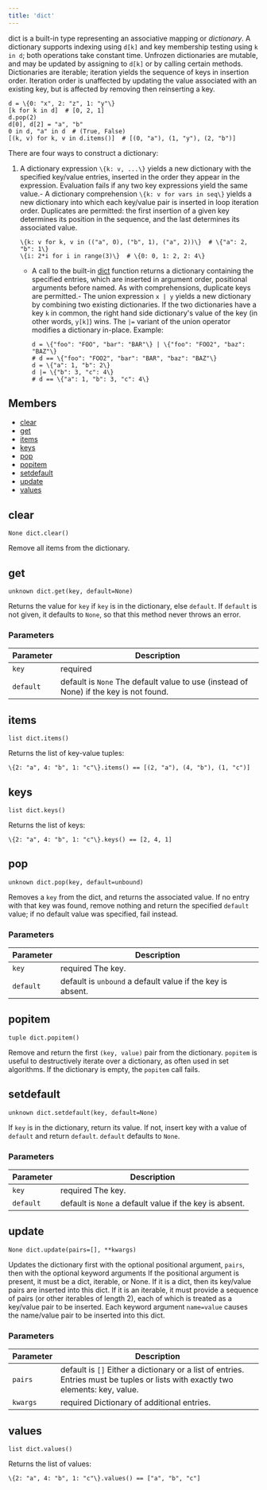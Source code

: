 ```yaml
---
title: 'dict'
---
```



dict is a built-in type representing an associative mapping or *dictionary*. A dictionary supports indexing using `d[k]` and key membership testing using `k in d`; both operations take constant time. Unfrozen dictionaries are mutable, and may be updated by assigning to `d[k]` or by calling certain methods. Dictionaries are iterable; iteration yields the sequence of keys in insertion order. Iteration order is unaffected by updating the value associated with an existing key, but is affected by removing then reinserting a key.

```
d = \{0: "x", 2: "z", 1: "y"\}
[k for k in d]  # [0, 2, 1]
d.pop(2)
d[0], d[2] = "a", "b"
0 in d, "a" in d  # (True, False)
[(k, v) for k, v in d.items()]  # [(0, "a"), (1, "y"), (2, "b")]
```

There are four ways to construct a dictionary:

1. A dictionary expression `\{k: v, ...\}` yields a new dictionary with the specified key/value entries, inserted in the order they appear in the expression. Evaluation fails if any two key expressions yield the same value.- A dictionary comprehension `\{k: v for vars in seq\}` yields a new dictionary into which each key/value pair is inserted in loop iteration order. Duplicates are permitted: the first insertion of a given key determines its position in the sequence, and the last determines its associated value.

     ```
     \{k: v for k, v in (("a", 0), ("b", 1), ("a", 2))\}  # \{"a": 2, "b": 1\}
     \{i: 2*i for i in range(3)\}  # \{0: 0, 1: 2, 2: 4\}
     ```

     - A call to the built-in [dict](../globals/all.html#dict) function returns a dictionary containing the specified entries, which are inserted in argument order, positional arguments before named. As with comprehensions, duplicate keys are permitted.- The union expression `x | y` yields a new dictionary by combining two existing dictionaries. If the two dictionaries have a key `k` in common, the right hand side dictionary's value of the key (in other words, `y[k]`) wins. The `|=` variant of the union operator modifies a dictionary in-place. Example:  

         ```
         d = \{"foo": "FOO", "bar": "BAR"\} | \{"foo": "FOO2", "baz": "BAZ"\}
         # d == \{"foo": "FOO2", "bar": "BAR", "baz": "BAZ"\}
         d = \{"a": 1, "b": 2\}
         d |= \{"b": 3, "c": 4\}
         # d == \{"a": 1, "b": 3, "c": 4\}
         ```

## Members

* [clear](#clear)
* [get](#get)
* [items](#items)
* [keys](#keys)
* [pop](#pop)
* [popitem](#popitem)
* [setdefault](#setdefault)
* [update](#update)
* [values](#values)

## clear

```
None dict.clear()
```

Remove all items from the dictionary.

## get

```
unknown dict.get(key, default=None)
```

Returns the value for `key` if `key` is in the dictionary, else `default`. If `default` is not given, it defaults to `None`, so that this method never throws an error.

### Parameters

| Parameter | Description |
| --- | --- |
| `key` | required |
| `default` | default is `None`  The default value to use (instead of None) if the key is not found. |

## items

```
list dict.items()
```

Returns the list of key-value tuples:

```
\{2: "a", 4: "b", 1: "c"\}.items() == [(2, "a"), (4, "b"), (1, "c")]
```

## keys

```
list dict.keys()
```

Returns the list of keys:

```
\{2: "a", 4: "b", 1: "c"\}.keys() == [2, 4, 1]
```

## pop

```
unknown dict.pop(key, default=unbound)
```

Removes a `key` from the dict, and returns the associated value. If no entry with that key was found, remove nothing and return the specified `default` value; if no default value was specified, fail instead.

### Parameters

| Parameter | Description |
| --- | --- |
| `key` | required  The key. |
| `default` | default is `unbound`  a default value if the key is absent. |

## popitem

```
tuple dict.popitem()
```

Remove and return the first `(key, value)` pair from the dictionary. `popitem` is useful to destructively iterate over a dictionary, as often used in set algorithms. If the dictionary is empty, the `popitem` call fails.

## setdefault

```
unknown dict.setdefault(key, default=None)
```

If `key` is in the dictionary, return its value. If not, insert key with a value of `default` and return `default`. `default` defaults to `None`.

### Parameters

| Parameter | Description |
| --- | --- |
| `key` | required  The key. |
| `default` | default is `None`  a default value if the key is absent. |

## update

```
None dict.update(pairs=[], **kwargs)
```

Updates the dictionary first with the optional positional argument, `pairs`, then with the optional keyword arguments
If the positional argument is present, it must be a dict, iterable, or None.
If it is a dict, then its key/value pairs are inserted into this dict. If it is an iterable, it must provide a sequence of pairs (or other iterables of length 2), each of which is treated as a key/value pair to be inserted.
Each keyword argument `name=value` causes the name/value pair to be inserted into this dict.

### Parameters

| Parameter | Description |
| --- | --- |
| `pairs` | default is `[]`  Either a dictionary or a list of entries. Entries must be tuples or lists with exactly two elements: key, value. |
| `kwargs` | required  Dictionary of additional entries. |

## values

```
list dict.values()
```

Returns the list of values:

```
\{2: "a", 4: "b", 1: "c"\}.values() == ["a", "b", "c"]
```